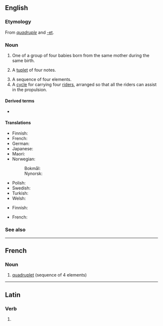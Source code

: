 ==English==
{{wikipedia}}

===Etymology===
From ''[[quadruple]]'' and [[-et]].

===Noun===
{{en-noun}}

# One of a group of four babies born from the same mother during the same birth.
# {{lb|en|music}} A [[tuplet]] of four notes.
# A sequence of four elements.
# A [[cycle]] for carrying four [[rider]]s, arranged so that all the riders can assist in the propulsion.

====Derived terms====
* {{l|en|prime quadruplet}}

====Translations====
{{trans-top|infant born as one of four}}
* Finnish: {{t+|fi|nelonen}}
* French: {{t+|fr|quadruplé}}
* German: {{t+|de|Vierling|m}}
* Japanese: {{t+|ja|四つ子|tr=yotsugo|sc=Jpan}}
* Maori: {{t|mi|māhanga whā}}
* Norwegian:
*: Bokmål: {{t|nb|firling|m}}
*: Nynorsk: {{t|nn|firling|m}}
{{trans-mid}}
* Polish: {{t+|pl|czworaczek|m}}
* Swedish: {{t|sv|fyrling|c}}
* Turkish: {{t+|tr|dördüz}}
* Welsh: {{t|cy|pedrybled|m}}
{{trans-bottom}}

{{trans-top|sequence of four elements}}
* Finnish: {{t+|fi|nelikko}}
{{trans-mid}}
* French: {{t+|fr|quadruplet}}
{{trans-bottom}}

===See also===
{{coefficient}}

----

==French==

===Noun===
{{fr-noun|m}}

# [[#Noun|quadruplet]] (sequence of 4 elements)

----

==Latin==

===Verb===
{{la-verb-form|quadruplet}}

# {{conjugation of|quadruplō||3|s|pres|act|sub|lang=la}}